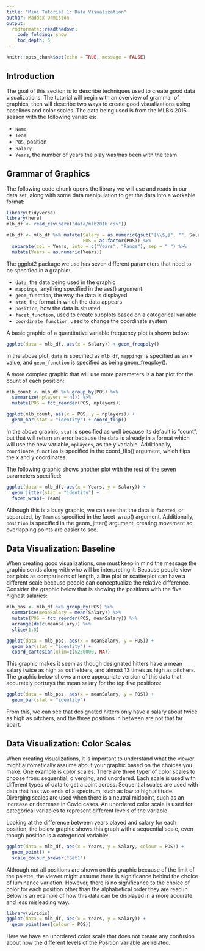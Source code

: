 ```yaml
---
title: "Mini Tutorial 1: Data Visualization"
author: Maddox Ormiston
output: 
  rmdformats::readthedown:
    code_folding: show
    toc_depth: 5
---
```


```r
knitr::opts_chunk$set(echo = TRUE, message = FALSE)
```

## Introduction

The goal of this section is to describe techniques used to create good data visualizations. The tutorial will begin with an overview of grammar of graphics, then will describe two ways to create good visualizations using baselines and color scales.
The data being used is from the MLB's 2016 season with the following variables:

* `Name`
* `Team`
* `POS`, position
* `Salary`
* `Years`, the number of years the play was/has been with the team

## Grammar of Graphics

The following code chunk opens the library we will use and reads in our data set, along with some data manipulation to get the data into a workable format:

```r
library(tidyverse)
library(here)
mlb_df <- read_csv(here("data/mlb2016.csv"))

mlb_df <- mlb_df %>% mutate(Salary = as.numeric(gsub("[\\$,]", "", Salary)), 
                            POS = as.factor(POS)) %>% 
  separate(col = Years, into = c("Years", "Range"), sep = " ") %>% 
  mutate(Years = as.numeric(Years))
```

The ggplot2 package we use has seven different parameters that need to be specified in a graphic:

* `data`, the data being used in the graphic
* `mappings`, anything specified in the aes() argument
* `geom_function`, the way the data is displayed
* `stat`, the format in which the data appears
* `position`, how the data is situated
* `facet_function`, used to create subplots based on a categorical variable
* `coordinate_function`, used to change the coordinate system

A basic graphic of a quantitative variable frequency plot is shown below:

```r
ggplot(data = mlb_df, aes(x = Salary)) + geom_freqpoly()
```

In the above plot, `data` is specified as `mlb_df`, `mappings` is specified as an x value, and `geom_function` is specified as being geom_freqploy().

A more complex graphic that will use more parameters is a bar plot for the count of each position:

```r
mlb_count <- mlb_df %>% group_by(POS) %>% 
  summarize(nplayers = n()) %>% 
  mutate(POS = fct_reorder(POS, nplayers))

ggplot(mlb_count, aes(x = POS, y = nplayers)) + 
  geom_bar(stat = "identity") + coord_flip()
```

In the above graphic, `stat` is specified as well because its default is "count", but that will return an error because the data is already in a format which will use the new variable, `nplayers`, as the y variable. Additionally, `coordinate_function` is specified in the coord_flip() argument, which flips the x and y coordinates.

The following graphic shows another plot with the rest of the seven parameters specified:

```r
ggplot(data = mlb_df, aes(x = Years, y = Salary)) + 
  geom_jitter(stat = "identity") + 
  facet_wrap(~ Team)
```

Although this is a busy graphic, we can see that the data is `faceted`, or separated, by `Team` as specified in the facet_wrap() argument. Additionally, `position` is specified in the geom_jitter() argument, creating movement so overlapping points are easier to see.

## Data Visualization: Baseline

When creating good visualizations, one must keep in mind the message the graphic sends along with who will be interpreting it. Because people view bar plots as comparisons of length, a line plot or scatterplot can have a different scale because people can conceptualize the relative difference. Consider the graphic below that is showing the positions with the five highest salaries:

```r
mlb_pos <- mlb_df %>% group_by(POS) %>% 
  summarise(meanSalary = mean(Salary)) %>% 
  mutate(POS = fct_reorder(POS, meanSalary)) %>% 
  arrange(desc(meanSalary)) %>% 
  slice(1:5)

ggplot(data = mlb_pos, aes(x = meanSalary, y = POS)) + 
  geom_bar(stat = "identity") + 
  coord_cartesian(xlim=c(5250000, NA))
```

This graphic makes it seem as though designated hitters have a mean salary twice as high as outfielders, and almost 13 times as high as pitchers. The graphic below shows a more appropriate version of this data that accurately portrays the mean salary for the top five positions:

```r
ggplot(data = mlb_pos, aes(x = meanSalary, y = POS)) + 
  geom_bar(stat = "identity")
```

From this, we can see that designated hitters only have a salary about twice as high as pitchers, and the three positions in between are not that far apart.

## Data Visualization: Color Scales

When creating visualizations, it is important to understand what the viewer might automatically assume about your graphic based on the choices you make. One example is color scales. There are three typer of color scales to choose from: sequential, diverging, and unordered. Each scale is used with different types of data to get a point across. Sequential scales are used with data that has two ends of a spectrum, such as low to high altitude. Diverging scales are used when there is a neutral midpoint, such as an increase or decrease in Covid cases. An unordered color scale is used for categorical variables to represent different levels of the variable.

Looking at the difference between years played and salary for each position, the below graphic shows this graph with a sequential scale, even though position is a categorical variable:

```r
ggplot(data = mlb_df, aes(x = Years, y = Salary, colour = POS)) + 
  geom_point() + 
  scale_colour_brewer("Set1")
```

Although not all positions are shown on this graphic because of the limit of the palette, the viewer might assume there is significance behind the choice of luminance variation. However, there is no significance to the choice of color for each position other than the alphabetical order they are read in. Below is an example of how this data can be displayed in a more accurate and less misleading way:

```r
library(viridis)
ggplot(data = mlb_df, aes(x = Years, y = Salary)) + 
  geom_point(aes(colour = POS))
```

Here we have an unordered color scale that does not create any confusion about how the different levels of the Position variable are related.